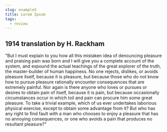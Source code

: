 ```yaml
---
slug: example3
title: Lorem Ipsum
tags:
  - review
---
```


## 1914 translation by H. Rackham

"But I must explain to you how all this mistaken idea of denouncing pleasure and
praising pain was born and I will give you a complete account of the system, and
expound the actual teachings of the great explorer of the truth, the
master-builder of human happiness. No one rejects, dislikes, or avoids pleasure
itself, because it is pleasure, but because those who do not know how to pursue
pleasure rationally encounter consequences that are extremely painful. Nor again
is there anyone who loves or pursues or desires to obtain pain of itself,
because it is pain, but because occasionally circumstances occur in which toil
and pain can procure him some great pleasure. To take a trivial example, which
of us ever undertakes laborious physical exercise, except to obtain some
advantage from it? But who has any right to find fault with a man who chooses to
enjoy a pleasure that has no annoying consequences, or one who avoids a pain
that produces no resultant pleasure?"
